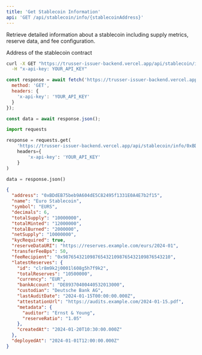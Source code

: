 ```yaml
---
title: 'Get Stablecoin Information'
api: 'GET /api/stablecoin/info/{stablecoinAddress}'
---
```


Retrieve detailed information about a stablecoin including supply metrics, reserve data, and fee configuration.

<ParamField path="stablecoinAddress" type="string" required>
  Address of the stablecoin contract
</ParamField>

<RequestExample>

```bash cURL
curl -X GET "https://trusser-issuer-backend.vercel.app/api/stablecoin/info/0xBDdEB75beb9A604dE5C82495f1331E0A4E7b2f15" \
  -H "x-api-key: YOUR_API_KEY"
```

```javascript JavaScript
const response = await fetch('https://trusser-issuer-backend.vercel.app/api/stablecoin/info/0xBDdEB75beb9A604dE5C82495f1331E0A4E7b2f15', {
  method: 'GET',
  headers: {
    'x-api-key': 'YOUR_API_KEY'
  }
});

const data = await response.json();
```

```python Python
import requests

response = requests.get(
    'https://trusser-issuer-backend.vercel.app/api/stablecoin/info/0xBDdEB75beb9A604dE5C82495f1331E0A4E7b2f15',
    headers={
        'x-api-key': 'YOUR_API_KEY'
    }
)

data = response.json()
```

</RequestExample>

<ResponseExample>

```json Response
{
  "address": "0xBDdEB75beb9A604dE5C82495f1331E0A4E7b2f15",
  "name": "Euro Stablecoin",
  "symbol": "EURS",
  "decimals": 6,
  "totalSupply": "10000000",
  "totalMinted": "12000000",
  "totalBurned": "2000000",
  "netSupply": "10000000",
  "kycRequired": true,
  "reserveDataURI": "https://reserves.example.com/eurs/2024-01",
  "transferFeeBps": 50,
  "feeRecipient": "0x9876543210987654321098765432109876543210",
  "latestReserves": {
    "id": "clr8m9k2j0001l608g5h7f9k2",
    "totalReserves": "10500000",
    "currency": "EUR",
    "bankAccount": "DE89370400440532013000",
    "custodian": "Deutsche Bank AG",
    "lastAuditDate": "2024-01-15T00:00:00.000Z",
    "attestationUrl": "https://audits.example.com/2024-01-15.pdf",
    "metadata": {
      "auditor": "Ernst & Young",
      "reserveRatio": "1.05"
    },
    "createdAt": "2024-01-20T10:30:00.000Z"
  },
  "deployedAt": "2024-01-01T12:00:00.000Z"
}
```

</ResponseExample>